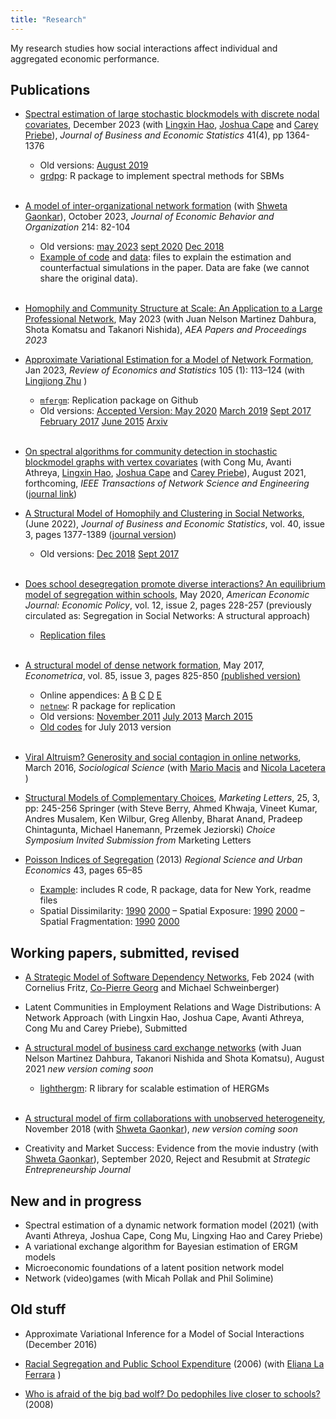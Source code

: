 ```yaml
---
title: "Research"
---
```


My research studies how social interactions affect individual and aggregated economic performance. 

## Publications
* [Spectral estimation of large stochastic blockmodels with discrete nodal covariates](files/grdpg_march2021.pdf), December 2023 (with [Lingxin Hao](https://soc.jhu.edu/directory/lingxin-hao), [Joshua Cape](https://jcape1.github.io) and [Carey Priebe](https://www.ams.jhu.edu/~priebe/)), *Journal of Business and Economic Statistics* 41(4), pp 1364-1376
   + Old versions: [August 2019](files/grdpg_august2019.pdf)
   + [grdpg](https://github.com/meleangelo/grdpg): R package to implement spectral methods for SBMs     
&nbsp;   

* [A model of inter-organizational network formation](https://www.sciencedirect.com/science/article/abs/pii/S0167268123002615) (with [Shweta Gaonkar](http://shwetagaonkar.com)), October 2023,   *Journal of Economic Behavior and Organization* 214: 82-104
    + Old versions: [may 2023](files/firmnetworks_ergm_may2023.pdf) [sept 2020](files/firmnetworks_ergm_sept2020.pdf) [Dec 2018](files/firmnetworks_ergm_dec2018.pdf)
    + [Example of code](files/OnlineAppendix.pdf) and [data](files/data.RData): files to explain the estimation and counterfactual simulations in the paper. Data are fake (we cannot share the original data).    
&nbsp;

* [Homophily and Community Structure at Scale: An Application to a Large Professional Network](files/PP-Article.pdf), May 2023 (with Juan Nelson Martinez Dahbura, Shota Komatsu and Takanori Nishida),  *AEA Papers and Proceedings 2023*&nbsp;

* [Approximate Variational Estimation for a Model of Network Formation](https://direct.mit.edu/rest/article-abstract/105/1/113/98191/Approximate-Variational-Estimation-for-a-Model-of?redirectedFrom=fulltext), Jan 2023, *Review of Economics and Statistics*  105 (1): 113–124 (with [Lingjiong Zhu](http://www.math.fsu.edu/People/faculty.php?id=1472) )
     + [`mfergm`](https://github.com/meleangelo/mfergm): Replication package	on Github
     + Old versions: [Accepted Version: May 2020](files/MeleZhuMay2020.pdf)  [March 2019](files/MeleZhuMarch2019.pdf) [Sept 2017](files/MeleZhuSeptember2017.pdf) [February 2017](files/MeleZhuFeb2017.pdf) [June 2015](http://networks.seas.harvard.edu/papers/mele_zhu.pdf)  [Arxiv](https://arxiv.org/abs/1702.00308)         
     &nbsp;
      

   
* [On spectral algorithms for community detection in
stochastic blockmodel graphs with vertex covariates](https://arxiv.org/abs/2007.02156)  (with Cong Mu, Avanti Athreya, [Lingxin Hao](https://soc.jhu.edu/directory/lingxin-hao), [Joshua Cape](https://jcape1.github.io) and [Carey Priebe](https://www.ams.jhu.edu/~priebe/)), August 2021, forthcoming, *IEEE Transactions of Network Science and Engineering* ([journal link](https://ieeexplore.ieee.org/document/9782588))
&nbsp;

* [A Structural Model of Homophily and Clustering in Social Networks](files/homophily_dec2019_revisionJBES.pdf), (June 2022), *Journal of Business and Economic Statistics*, vol. 40, issue 3, pages 1377-1389 ([journal version](https://www.tandfonline.com/doi/abs/10.1080/07350015.2021.1930013))
     + Old versions: [Dec 2018](files/homophily_dec2018.pdf) [Sept 2017](files/homophily_sept2017.pdf)    
&nbsp;    

* [Does school desegregation promote diverse interactions? An equilibrium model of segregation within schools](files/segnet_revisionAEJ.pdf), May 2020, *American Economic Journal: Economic Policy*, vol. 12, issue 2, pages 228-257 (previously circulated as: Segregation in Social Networks: A structural approach)
    + [Replication files](https://github.com/meleangelo/segnet)       
&nbsp;    
      

* [A structural model of dense network formation](files/bayesnet_march2016.pdf), May 2017, *Econometrica*, vol. 85, issue 3, pages 825-850 [(published version)](https://www.econometricsociety.org/publications/econometrica/2017/05/01/structural-model-dense-network-formation)
    + Online appendices: [A](files/bayesnet_march2016_appendixA.pdf) [B](files/bayesnet_march2016_appendixB.pdf) [C](files/bayesnet_march2016_appendixC.pdf) [D](files/bayesnet_march2016_appendixD.pdf) [E](files/bayesnet_march2016_appendixE.pdf)
    + [`netnew`](https://github.com/meleangelo/netnew): R package for replication
    + Old versions: [November 2011](files/bayesnet_oct2011.pdf)  [July 2013](files/bayesnet_july2013.pdf) [March 2015](files/bayesnet_march2015.pdf)
    + [Old codes](files/bayesnet_replic.zip) for July 2013 version    
&nbsp;

* [Viral Altruism? Generosity and social contagion in online networks](http://papers.ssrn.com/sol3/papers.cfm?abstract_id=2441467), March 2016, *Sociological Science* (with [Mario Macis](https://sites.google.com/site/mmacis/) and [Nicola Lacetera](https://sites.google.com/site/nicolacetera/) )

* [Structural Models of Complementary Choices](files/ComplementaryChoices.pdf), *Marketing Letters*, 25, 3, pp: 245-256 Springer
(with Steve Berry, Ahmed Khwaja, Vineet Kumar, Andres Musalem, Ken Wilbur, Greg Allenby, Bharat Anand, Pradeep Chintagunta, Michael Hanemann, Przemek Jeziorski)
*Choice Symposium Invited Submission from* Marketing Letters

* [Poisson Indices of Segregation](files/pps_applied.pdf) (2013) *Regional Science and Urban Economics*  43, pages 65–85
    + [Example](files/webexample.zip): includes R code, R package, data for New York, readme files
    + Spatial Dissimilarity: [1990](files/sdism90_all.csv) [2000](files/sdism_all.csv) -- Spatial Exposure: [1990](files/sexp90_all.csv) [2000](sexp_all.csv) -- Spatial Fragmentation: [1990](files/sfrag90_all.csv)  [2000](files/sfrag_all.csv)


## Working papers,  submitted, revised
* [A Strategic Model of Software Dependency Networks](https://papers.ssrn.com/sol3/papers.cfm?abstract_id=4318082), Feb 2024 (with Cornelius Fritz, [Co-Pierre Georg](https://cogeorg.github.io) and Michael Schweinberger)

* Latent Communities in Employment Relations and Wage Distributions: A Network Approach (with Lingxin Hao, Joshua Cape, Avanti Athreya, Cong Mu and Carey Priebe), Submitted

* [A structural model of business card exchange networks](https://arxiv.org/abs/2105.12704) (with Juan Nelson Martinez Dahbura, Takanori Nishida and Shota Komatsu), August 2021 *new version coming soon*
  + [lighthergm](https://github.com/sansan-inc/lighthergm): R library for scalable estimation of HERGMs    
&nbsp;


* [A structural model of firm collaborations with unobserved heterogeneity](https://papers.ssrn.com/sol3/papers.cfm?abstract_id=3267047), November 2018 (with [Shweta Gaonkar](http://shwetagaonkar.com)), *new version coming soon*

* Creativity and Market Success: Evidence from the movie industry (with [Shweta Gaonkar](http://shwetagaonkar.com)), September 2020, Reject and Resubmit at  *Strategic Entrepreneurship Journal*

## New and in progress

* Spectral estimation of a dynamic network formation model (2021) (with Avanti Athreya, Joshua Cape, Cong Mu, Lingxing Hao and Carey Priebe)
* A variational exchange algorithm for Bayesian estimation of ERGM models
* Microeconomic foundations of a latent position network model
* Network (video)games (with Micah Pollak and Phil Solimine)



## Old stuff
* Approximate Variational Inference for a Model of Social Interactions (December 2016)

* [Racial Segregation and Public School Expenditure](files/LaFerraraMele.pdf) (2006) (with [Eliana La Ferrara](http://didattica.unibocconi.eu/mypage/index.php?IdUte=49273&cognome=LA%20FERRARA&nome=ELIANA&urlBackMy=) )

* [Who is afraid of the big bad wolf? Do pedophiles live closer to schools?](files/sexoff_paper.pdf) (2008)


